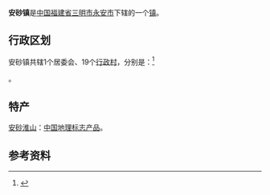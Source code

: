{{中国乡级行政区|35/04/81/102/000}}
'''安砂镇'''是[[中华人民共和国|中国]][[福建省|福建省]][[三明市|三明市]][[永安市|永安市]]下辖的一个[[镇|镇]]。

== 行政区划 ==

安砂镇共辖1个居委会、19个[[行政村|行政村]]，分别是：<ref>{{PRC admin/ref sgc|35/04/81/102/000}}</ref>

{{PRC admin/children|35/04/81/102/000}}。

==特产==
[[安砂淮山|安砂淮山]]：[[中国地理标志产品|中国地理标志产品]]。

==参考资料==
{{reflist}}

{{PRC admin/navcat|35/04/81/102/000}}